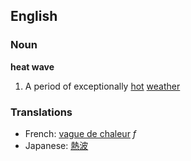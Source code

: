==English==

===Noun===
'''heat wave'''
#A period of exceptionally [[hot]] [[weather]]

===Translations===
*French: [[vague de chaleur]] ''f''
*Japanese: [[熱波]]